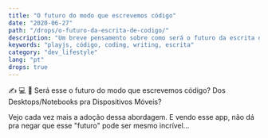 ```yaml
---
title: "O futuro do modo que escrevemos código"
date: "2020-06-27"
path: "/drops/o-futuro-da-escrita-de-codigo/"
description: "Um breve pensamento sobre como será o futuro da escrita de código."
keywords: "playjs, código, coding, writing, escrita"
category: "dev_lifestyle"
lang: "pt"
drops: true
---
```



<Drop>

✍️ 💻 📱 Será esse o futuro do modo que escrevemos código? Dos Desktops/Notebooks pra Dispositivos Móveis?

Vejo cada vez mais a adoção dessa abordagem. E vendo esse app, não dá pra negar que esse "futuro" pode ser mesmo incrível...

<Tweet src="https://twitter.com/playdotjs/status/1264970990746062849?ref_src=twsrc%5Etfw" />

</Drop>
